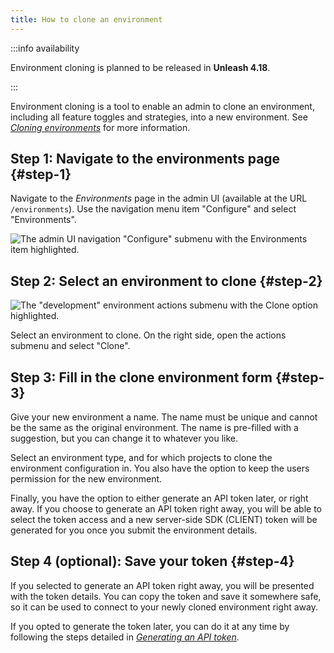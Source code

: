 ```yaml
---
title: How to clone an environment
---
```


:::info availability

Environment cloning is planned to be released in **Unleash 4.18**.

:::

Environment cloning is a tool to enable an admin to clone an environment, including all feature toggles and strategies, into a new environment. See [_Cloning environments_](../user_guide/environments#cloning-environments) for more information.

## Step 1: Navigate to the environments page {#step-1}

Navigate to the _Environments_ page in the admin UI (available at the URL `/environments`). Use the navigation menu item "Configure" and select "Environments".

![The admin UI navigation "Configure" submenu with the Environments item highlighted.](/img/clone-environment-1.png)

## Step 2: Select an environment to clone {#step-2}

![The "development" environment actions submenu with the Clone option highlighted.](/img/clone-environment-2.png)

Select an environment to clone. On the right side, open the actions submenu and select "Clone".

## Step 3: Fill in the clone environment form {#step-3}

<!--- ![The clone environment form with the environment name pre-filled with a suggestion.](/img/clone-environment-3.png) --->

Give your new environment a name. The name must be unique and cannot be the same as the original environment. The name is pre-filled with a suggestion, but you can change it to whatever you like.

Select an environment type, and for which projects to clone the environment configuration in. You also have the option to keep the users permission for the new environment.

Finally, you have the option to either generate an API token later, or right away. If you choose to generate an API token right away, you will be able to select the token access and a new server-side SDK (CLIENT) token will be generated for you once you submit the environment details.

## Step 4 (optional): Save your token {#step-4}

If you selected to generate an API token right away, you will be presented with the token details. You can copy the token and save it somewhere safe, so it can be used to connect to your newly cloned environment right away.

<!--- ![The token details with the "Copy Token" element highlighted.](/img/clone-environment-4.png) --->

If you opted to generate the token later, you can do it at any time by following the steps detailed in [_Generating an API token_](../user_guide/api-token).
